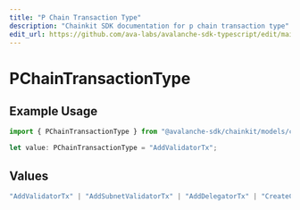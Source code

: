 ```yaml
---
title: "P Chain Transaction Type"
description: "Chainkit SDK documentation for p chain transaction type"
edit_url: https://github.com/ava-labs/avalanche-sdk-typescript/edit/main/chainkit/docs/models/components/pchaintransactiontype.md
---
```


# PChainTransactionType

## Example Usage

```typescript
import { PChainTransactionType } from "@avalanche-sdk/chainkit/models/components";

let value: PChainTransactionType = "AddValidatorTx";
```

## Values

```typescript
"AddValidatorTx" | "AddSubnetValidatorTx" | "AddDelegatorTx" | "CreateChainTx" | "CreateSubnetTx" | "ImportTx" | "ExportTx" | "AdvanceTimeTx" | "RewardValidatorTx" | "RemoveSubnetValidatorTx" | "TransformSubnetTx" | "AddPermissionlessValidatorTx" | "AddPermissionlessDelegatorTx" | "BaseTx" | "TransferSubnetOwnershipTx" | "ConvertSubnetToL1Tx" | "RegisterL1ValidatorTx" | "SetL1ValidatorWeightTx" | "DisableL1ValidatorTx" | "IncreaseL1ValidatorBalanceTx" | "UNKNOWN"
```